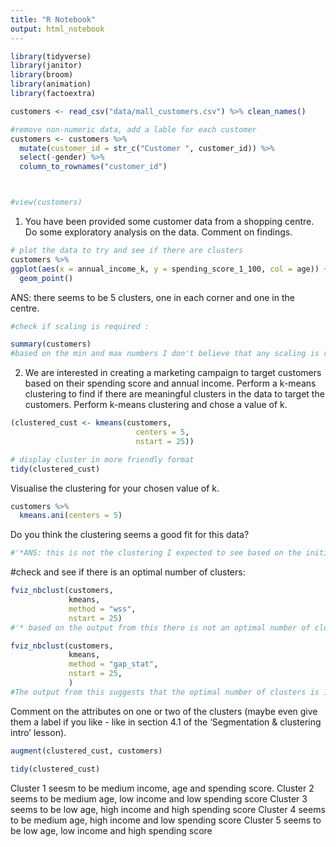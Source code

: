 ```yaml
---
title: "R Notebook"
output: html_notebook
---
```



```r
library(tidyverse)
library(janitor)
library(broom)
library(animation)
library(factoextra)

```

```r
customers <- read_csv("data/mall_customers.csv") %>% clean_names()
```


```r
#remove non-numeric data, add a lable for each customer
customers <- customers %>% 
  mutate(customer_id = str_c("Customer ", customer_id)) %>% 
  select(-gender) %>% 
  column_to_rownames("customer_id")



#view(customers)

```


1. You have been provided some customer data from a shopping centre. Do some exploratory analysis on the data. Comment on findings.

```r
# plot the data to try and see if there are clusters
customers %>% 
ggplot(aes(x = annual_income_k, y = spending_score_1_100, col = age)) +
  geom_point()
```
ANS: there seems to be 5 clusters, one in each corner and one in the centre.


```r
#check if scaling is required :

summary(customers)
#based on the min and max numbers I don't believe that any scaling is required
```


2. We are interested in creating a marketing campaign to target customers based on their spending score and annual income. Perform a k-means clustering to find if there are meaningful clusters in the data to target the customers.
Perform k-means clustering and chose a value of k.

```r
(clustered_cust <- kmeans(customers, 
                            centers = 5, 
                            nstart = 25))

# display cluster in more friendly format
tidy(clustered_cust)


```


Visualise the clustering for your chosen value of k.

```r
customers %>% 
  kmeans.ani(centers = 5)
```



Do you think the clustering seems a good fit for this data?
```r
#'*ANS: this is not the clustering I expected to see based on the initial scatterplot *
```


#check and see if there is an optimal number of clusters:
```r
fviz_nbclust(customers, 
             kmeans, 
             method = "wss", 
             nstart = 25)
#'* based on the output from this there is not an optimal number of clusters *

```


```r
fviz_nbclust(customers, 
             kmeans, 
             method = "gap_stat", 
             nstart = 25, 
             )
#The output from this suggests that the optimal number of clusters is 1!
```




Comment on the attributes on one or two of the clusters (maybe even give them a label if you like - like in section 4.1 of the ‘Segmentation & clustering intro’ lesson).

```r
augment(clustered_cust, customers)
```
```r
tidy(clustered_cust)
```

Cluster 1 seesm to be medium income, age and spending score.
Cluster 2 seems to be medium age, low income and low spending score
Cluster 3 seems to be low age, high income and high spending score
Cluster 4 seems to be medium age, high income and low spending score
Cluster 5 seems to be low age, low income and high spending score